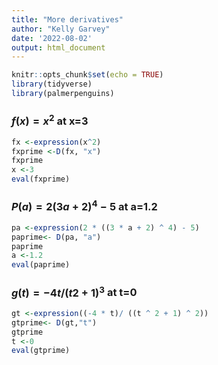 ```yaml
---
title: "More derivatives"
author: "Kelly Garvey"
date: '2022-08-02'
output: html_document
---
```


```r
knitr::opts_chunk$set(echo = TRUE)
library(tidyverse)
library(palmerpenguins)
```

### $f(x)=x^2$ at x=3

```r
fx <-expression(x^2)
fxprime <-D(fx, "x")
fxprime
x <-3
eval(fxprime)
```

### $P(a)=2(3a+2)^4−5$ at a=1.2

```r
pa <-expression(2 * ((3 * a + 2) ^ 4) - 5)
paprime<- D(pa, "a")
paprime
a <-1.2
eval(paprime)

```

### $g(t)=−4t/(t2+1)^3$ at t=0

```r
gt <-expression((-4 * t)/ ((t ^ 2 + 1) ^ 2))
gtprime<- D(gt,"t")
gtprime
t <-0
eval(gtprime)
```
